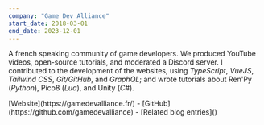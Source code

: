 ```yaml
---
company: "Game Dev Alliance"
start_date: 2018-03-01
end_date: 2023-12-01
---
```


A french speaking community of game developers. We produced YouTube videos, open-source tutorials, and moderated a Discord server. I contributed to the development of the websites, using <i>TypeScript</i>, <i>VueJS</i>, <i>Tailwind CSS</i>, <i>Git/GitHub</i>, and <i>GraphQL</i>; and wrote tutorials about Ren'Py (<i>Python</i>), Pico8 (<i>Lua</i>), and Unity (<i>C#</i>).

<p class="print:hidden">[Website](https://gamedevalliance.fr/) - [GitHub](https://github.com/gamedevalliance) - [Related blog entries](</tag-game dev alliance>)</p>
